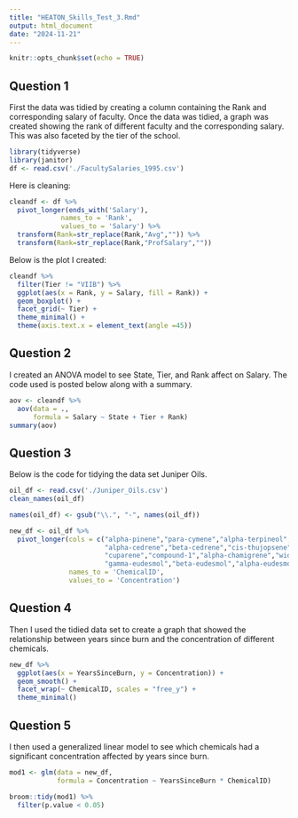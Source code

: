 ```yaml
---
title: "HEATON_Skills_Test_3.Rmd"
output: html_document
date: "2024-11-21"
---
```


```r
knitr::opts_chunk$set(echo = TRUE)
```

## Question 1

First the data was tidied by creating a column containing the Rank and corresponding salary of faculty. Once the data was tidied, a graph was created showing the rank 
of different faculty and the corresponding salary. This was also faceted by the tier of
the school.


```r
library(tidyverse)
library(janitor)
df <- read.csv('./FacultySalaries_1995.csv')
```
Here is cleaning:
```r
cleandf <- df %>%
  pivot_longer(ends_with('Salary'),
             names_to = 'Rank',
             values_to = 'Salary') %>%
  transform(Rank=str_replace(Rank,"Avg","")) %>%
  transform(Rank=str_replace(Rank,"ProfSalary",""))
```
Below is the plot I created:


```r
cleandf %>%
  filter(Tier != "VIIB") %>%
  ggplot(aes(x = Rank, y = Salary, fill = Rank)) +
  geom_boxplot() +
  facet_grid(~ Tier) +
  theme_minimal() +
  theme(axis.text.x = element_text(angle =45))

```

## Question 2

I created an ANOVA model to see State, Tier, and Rank affect on Salary.
The code used is posted below along with a summary.

```r
aov <- cleandf %>% 
  aov(data = .,
      formula = Salary ~ State + Tier + Rank)
summary(aov)
```


## Question 3
Below is the code for tidying the data set Juniper Oils. 

```r
oil_df <- read.csv('./Juniper_Oils.csv')
clean_names(oil_df)

names(oil_df) <- gsub("\\.", "-", names(oil_df))

new_df <- oil_df %>%
  pivot_longer(cols = c("alpha-pinene","para-cymene","alpha-terpineol","cedr-9-ene",
                        "alpha-cedrene","beta-cedrene","cis-thujopsene","alpha-himachalene","beta-chamigrene",
                        "cuparene","compound-1","alpha-chamigrene","widdrol","cedrol","beta-acorenol","alpha-acorenol",
                        "gamma-eudesmol","beta-eudesmol","alpha-eudesmol","cedr-8-en-13-ol","cedr-8-en-15-ol","compound-2","thujopsenal"),
               names_to = 'ChemicalID',
               values_to = 'Concentration')
```

## Question 4
Then I used the tidied data set to create a graph that showed the relationship between years since burn and the concentration of different chemicals. 

```r
new_df %>%
  ggplot(aes(x = YearsSinceBurn, y = Concentration)) +
  geom_smooth() +
  facet_wrap(~ ChemicalID, scales = "free_y") +
  theme_minimal()
```

## Question 5
I then used a generalized linear model to see which chemicals had a significant concentration affected by years since burn. 

```r
mod1 <- glm(data = new_df,
            formula = Concentration ~ YearsSinceBurn * ChemicalID)

broom::tidy(mod1) %>%
  filter(p.value < 0.05)
```


